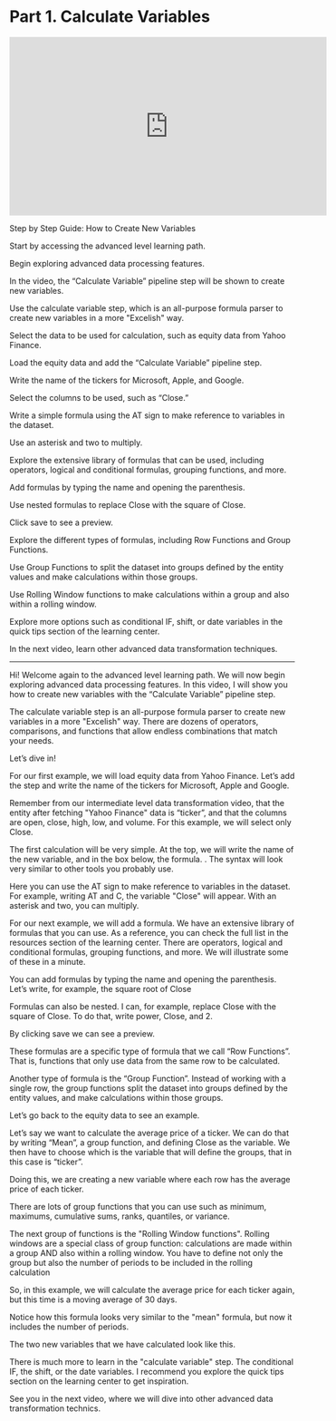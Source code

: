 # Part 1. Calculate Variables
 
<iframe width="560" height="315" src="https://www.youtube.com/embed/6ipnOzqOjjg" title="YouTube video player" frameborder="0" allow="accelerometer; autoplay; clipboard-write; encrypted-media; gyroscope; picture-in-picture; web-share" allowfullscreen></iframe>

Step by Step Guide: How to Create New Variables

Start by accessing the advanced level learning path.

Begin exploring advanced data processing features.

In the video, the “Calculate Variable” pipeline step will be shown to create new variables.

Use the calculate variable step, which is an all-purpose formula parser to create new variables in a more "Excelish" way.

Select the data to be used for calculation, such as equity data from Yahoo Finance.

Load the equity data and add the “Calculate Variable” pipeline step.

Write the name of the tickers for Microsoft, Apple, and Google.

Select the columns to be used, such as “Close.”

Write a simple formula using the AT sign to make reference to variables in the dataset.

Use an asterisk and two to multiply.

Explore the extensive library of formulas that can be used, including operators, logical and conditional formulas, grouping functions, and more.

Add formulas by typing the name and opening the parenthesis.

Use nested formulas to replace Close with the square of Close.

Click save to see a preview.

Explore the different types of formulas, including Row Functions and Group Functions.

Use Group Functions to split the dataset into groups defined by the entity values and make calculations within those groups.

Use Rolling Window functions to make calculations within a group and also within a rolling window.

Explore more options such as conditional IF, shift, or date variables in the quick tips section of the learning center.

In the next video, learn other advanced data transformation techniques.

------------------------------------------

Hi! Welcome again to the advanced level learning path. We will now begin exploring advanced data processing features. In this video, I will show you how to create new variables with the “Calculate Variable” pipeline step.

The calculate variable step is an all-purpose formula parser to create new variables in a more "Excelish" way. There are dozens of operators, comparisons, and functions that allow endless combinations that match your needs.

Let’s dive in!

For our first example, we will load equity data from Yahoo Finance. Let’s add the step and write the name of the tickers for Microsoft, Apple and Google. 

Remember from our intermediate level data transformation video, that the entity after fetching "Yahoo Finance" data is “ticker”, and that the columns are open, close, high, low, and volume. For this example, we will select only Close.

The first calculation will be very simple. At the top, we will write the name of the new variable, and in the box below, the formula. . The syntax will look very similar to other tools you probably use.

Here you can use the AT sign to make reference to variables in the dataset. For example, writing AT and C, the variable "Close" will appear. With an asterisk and two, you can multiply. 

For our next example, we will add a formula. We have an extensive library of formulas that you can use. As a reference, you can check the full list in the resources section of the learning center. There are operators, logical and conditional formulas, grouping functions, and more. We will illustrate some of these in a minute.

You can add formulas by typing the name and opening the parenthesis. Let’s write, for example, the square root of Close

Formulas can also be nested. I can, for example, replace Close with the square of Close. To do that, write power, Close, and 2.

By clicking save we can see a preview.

These formulas are a specific type of formula that we call “Row Functions”. That is, functions that only use data from the same row to be calculated.

Another type of formula is the “Group Function”. Instead of working with a single row, the group functions split the dataset into groups defined by the entity values, and make calculations within those groups.

Let’s go back to the equity data to see an example.

Let’s say we want to calculate the average price of a ticker. We can do that by writing “Mean”, a group function, and defining Close as the variable. We then have to choose which is the variable that will define the groups, that in this case is “ticker”.

Doing this, we are creating a new variable where each row has the average price of each ticker.

There are lots of group functions that you can use such as minimum, maximums, cumulative sums, ranks, quantiles, or variance.  

The next group of functions is the "Rolling Window functions". Rolling windows are a special class of group function: calculations are made within a group AND also within a rolling window. You have to define not only the group but also the number of periods to be included in the rolling calculation

So, in this example, we will calculate the average price for each ticker again, but this time is a moving average of 30 days.

Notice how this formula looks very similar to the "mean" formula, but now it includes the number of periods.

The two new variables that we have calculated look like this.

There is much more to learn in the "calculate variable" step. The conditional IF, the shift, or the date variables. I recommend you explore the quick tips section on the learning center to get inspiration. 

See you in the next video, where we will dive into other advanced data transformation technics. 
